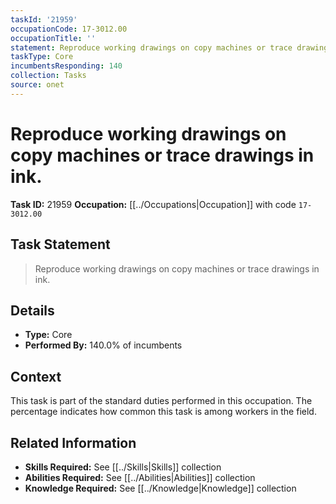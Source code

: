```yaml
---
taskId: '21959'
occupationCode: 17-3012.00
occupationTitle: ''
statement: Reproduce working drawings on copy machines or trace drawings in ink.
taskType: Core
incumbentsResponding: 140
collection: Tasks
source: onet
---
```

# Reproduce working drawings on copy machines or trace drawings in ink.

**Task ID:** 21959
**Occupation:** [[../Occupations|Occupation]] with code `17-3012.00`

## Task Statement

> Reproduce working drawings on copy machines or trace drawings in ink.

## Details

- **Type:** Core
- **Performed By:** 140.0% of incumbents

## Context

This task is part of the standard duties performed in this occupation. The percentage indicates how common this task is among workers in the field.

## Related Information

- **Skills Required:** See [[../Skills|Skills]] collection
- **Abilities Required:** See [[../Abilities|Abilities]] collection
- **Knowledge Required:** See [[../Knowledge|Knowledge]] collection
